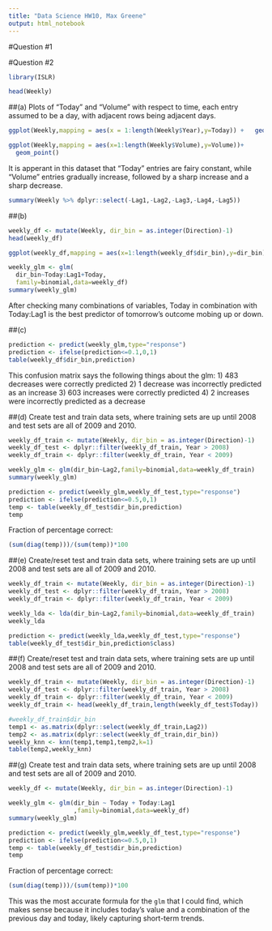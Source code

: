 ```yaml
---
title: "Data Science HW10, Max Greene"
output: html_notebook
---
```

#Question #1



#Question #2

```r
library(ISLR)
```


```r
head(Weekly)
```

##(a)
Plots of "Today" and "Volume" with respect to time, each entry assumed to be a day, with adjacent rows being adjacent days.
```r
ggplot(Weekly,mapping = aes(x = 1:length(Weekly$Year),y=Today)) +   geom_point()

ggplot(Weekly,mapping = aes(x=1:length(Weekly$Volume),y=Volume))+
  geom_point()
```

It is apperant in this dataset that "Today" entries are fairy constant, while "Volume" entries gradually increase, followed by a sharp increase and a sharp decrease.
```r
summary(Weekly %>% dplyr::select(-Lag1,-Lag2,-Lag3,-Lag4,-Lag5))
```

##(b)
```r
weekly_df <- mutate(Weekly, dir_bin = as.integer(Direction)-1)
head(weekly_df)

ggplot(weekly_df,mapping = aes(x=1:length(weekly_df$dir_bin),y=dir_bin)) + geom_point() + stat_smooth(method = "lm")
```

```r
weekly_glm <- glm(
  dir_bin~Today:Lag1+Today,
  family=binomial,data=weekly_df)
summary(weekly_glm)
```

After checking many combinations of variables, Today in combination with Today:Lag1 is the best predictor of tomorrow's outcome mobing up or down.

##(c)
```r
prediction <- predict(weekly_glm,type="response")
prediction <- ifelse(prediction<=0.1,0,1)
table(weekly_df$dir_bin,prediction)
```

This confusion matrix says the following things about the glm:
1) 483 decreases were correctly predicted
2) 1 decrease was incorrectly predicted as an increase
3) 603 increases were correctly predicted
4) 2 increases were incorrectly predicted as a decrease

##(d)
Create test and train data sets, where training sets are up until 2008 and test sets are all of 2009 and 2010.
```r
weekly_df_train <- mutate(Weekly, dir_bin = as.integer(Direction)-1)
weekly_df_test <- dplyr::filter(weekly_df_train, Year > 2008)
weekly_df_train <- dplyr::filter(weekly_df_train, Year < 2009)
```

```r
weekly_glm <- glm(dir_bin~Lag2,family=binomial,data=weekly_df_train)
summary(weekly_glm)
```

```r
prediction <- predict(weekly_glm,weekly_df_test,type="response")
prediction <- ifelse(prediction<=0.5,0,1)
temp <- table(weekly_df_test$dir_bin,prediction)
temp
```

Fraction of percentage correct:
```r
(sum(diag(temp)))/(sum(temp))*100
```

##(e)
Create/reset test and train data sets, where training sets are up until 2008 and test sets are all of 2009 and 2010.
```r
weekly_df_train <- mutate(Weekly, dir_bin = as.integer(Direction)-1)
weekly_df_test <- dplyr::filter(weekly_df_train, Year > 2008)
weekly_df_train <- dplyr::filter(weekly_df_train, Year < 2009)
```

```r
weekly_lda <- lda(dir_bin~Lag2,family=binomial,data=weekly_df_train)
weekly_lda
```

```r
prediction <- predict(weekly_lda,weekly_df_test,type="response")
table(weekly_df_test$dir_bin,prediction$class)
```


##(f)
Create/reset test and train data sets, where training sets are up until 2008 and test sets are all of 2009 and 2010.
```r
weekly_df_train <- mutate(Weekly, dir_bin = as.integer(Direction)-1)
weekly_df_test <- dplyr::filter(weekly_df_train, Year > 2008)
weekly_df_train <- dplyr::filter(weekly_df_train, Year < 2009)
weekly_df_train <- head(weekly_df_train,length(weekly_df_test$Today))
```

```r
#weekly_df_train$dir_bin
temp1 <- as.matrix(dplyr::select(weekly_df_train,Lag2))
temp2 <- as.matrix(dplyr::select(weekly_df_train,dir_bin))
weekly_knn <- knn(temp1,temp1,temp2,k=1)
table(temp2,weekly_knn)
```

##(g)
Create test and train data sets, where training sets are up until 2008 and test sets are all of 2009 and 2010.
```r
weekly_df <- mutate(Weekly, dir_bin = as.integer(Direction)-1)
```

```r
weekly_glm <- glm(dir_bin ~ Today + Today:Lag1
                  ,family=binomial,data=weekly_df)
summary(weekly_glm)
```

```r
prediction <- predict(weekly_glm,weekly_df_test,type="response")
prediction <- ifelse(prediction<=0.5,0,1)
temp <- table(weekly_df_test$dir_bin,prediction)
temp
```

Fraction of percentage correct:
```r
(sum(diag(temp)))/(sum(temp))*100
```

This was the most accurate formula for the `glm` that I could find, which makes sense because it includes today's value and a combination of the previous day and today, likely capturing short-term trends.






